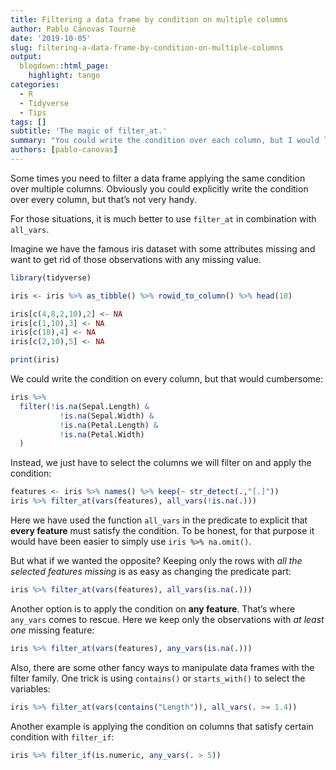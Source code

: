```yaml
---
title: Filtering a data frame by condition on multiple columns
author: Pablo Cánovas Tourné
date: '2019-10-05'
slug: filtering-a-data-frame-by-condition-on-multiple-columns
output:
  blogdown::html_page:
    highlight: tango
categories:
  - R
  - Tidyverse
  - Tips
tags: []
subtitle: 'The magic of filter_at.'
summary: "You could write the condition over each column, but I would like to see you with 100+ features"
authors: [pablo-canovas]
---
```


Some times you need to filter a data frame applying the same condition over multiple columns. Obviously you could explicitly write the condition over every column, but that's not very handy. 

For those situations, it is much better to use ```filter_at``` in combination with ```all_vars```.

Imagine we have the famous iris dataset with some attributes missing and want to get rid of those observations with any missing value.


```r
library(tidyverse)

iris <- iris %>% as_tibble() %>% rowid_to_column() %>% head(10) 

iris[c(4,8,2,10),2] <- NA
iris[c(1,10),3] <- NA
iris[c(10),4] <- NA
iris[c(2,10),5] <- NA
```


```r
print(iris)
```

We could write the condition on every column, but that would cumbersome:

```r
iris %>%
  filter(!is.na(Sepal.Length) & 
           !is.na(Sepal.Width) &
           !is.na(Petal.Length) &
           !is.na(Petal.Width)
  )
```

Instead, we just have to select the columns we will filter on and apply the condition:

```r
features <- iris %>% names() %>% keep(~ str_detect(.,"[.]"))
iris %>% filter_at(vars(features), all_vars(!is.na(.)))
```
Here we have used the function ```all_vars``` in the predicate to explicit that 
**every feature** must satisfy the condition.
To be honest, for that purpose it would have been easier to simply use ```iris %>% na.omit()```.

But what if we wanted the opposite? Keeping only the rows with *all the selected features missing* is as easy as changing the predicate part:

```r
iris %>% filter_at(vars(features), all_vars(is.na(.)))
```

Another option is to apply the condition on **any feature**. That's where ```any_vars``` comes to rescue. Here we keep only the observations with *at least one* missing feature:

```r
iris %>% filter_at(vars(features), any_vars(is.na(.)))
```

Also, there are some other fancy ways to manipulate data frames with the filter family. One trick is using ```contains()``` or ```starts_with()``` to select the variables:

```r
iris %>% filter_at(vars(contains("Length")), all_vars(. >= 1.4))
```

Another example is applying the condition on columns that satisfy certain condition with ```filter_if```:

```r
iris %>% filter_if(is.numeric, any_vars(. > 5))
```



